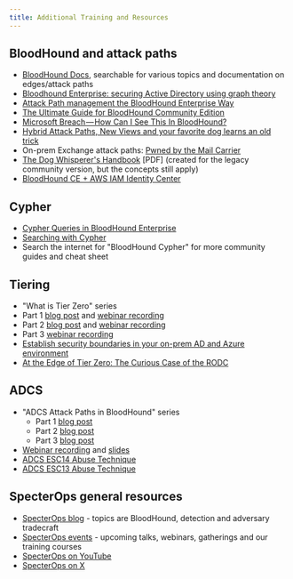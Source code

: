 ```yaml
---
title: Additional Training and Resources
---
```


## BloodHound and attack paths

* [BloodHound Docs](/hc/en-us), searchable for various topics and documentation on edges/attack paths
* [Bloodhound Enterprise: securing Active Directory using graph theory](https://specterops.io/blog/2023/10/20/bloodhound-enterprise-securing-active-directory-using-graph-theory/)
* [Attack Path management the BloodHound Enterprise Way](https://www.youtube.com/watch?v=O-Ucq-VLcj4)
* [The Ultimate Guide for BloodHound Community Edition](https://m4lwhere.medium.com/the-ultimate-guide-for-bloodhound-community-edition-bhce-80b574595acf)
* [Microsoft Breach — How Can I See This In BloodHound?](https://specterops.io/blog/2024/02/02/microsoft-breach-how-can-i-see-this-in-bloodhound/)
* [Hybrid Attack Paths, New Views and your favorite dog learns an old trick](https://specterops.io/blog/2024/08/02/hybrid-attack-paths-new-views-and-your-favorite-dog-learns-an-old-trick/)
* On-prem Exchange attack paths: [Pwned by the Mail Carrier](https://specterops.io/blog/2024/03/20/pwned-by-the-mail-carrier/)
* [The Dog Whisperer's Handbook](https://insinuator.net/2018/11/the-dog-whisperers-handbook/) \[PDF\] (created for the legacy community version, but the concepts still apply)
* [BloodHound CE + AWS IAM Identity Center](https://www.linkedin.com/pulse/bloodhound-ce-aws-iam-identity-center-philipp-zinser-xywee/)

## Cypher

* [Cypher Queries in BloodHound Enterprise](https://specterops.io/blog/2024/01/10/cypher-queries-in-bloodhound-enterprise/)
* [Searching with Cypher](/hc/en-us/articles/Searching-with-Cypher)
* Search the internet for "BloodHound Cypher" for more community guides and cheat sheet

## Tiering

* "What is Tier Zero" series
* Part 1 [blog post](https://specterops.io/blog/2023/06/22/what-is-tier-zero-part-1/) and [webinar recording](https://www.youtube.com/watch?v=5Ho83R9Jy68)
* Part 2 [blog post](https://specterops.io/blog/2023/09/14/what-is-tier-zero-part-2/) and [webinar recording](https://www.youtube.com/watch?v=SAI3mXQgy_I)
* Part 3 [webinar recording](https://www.youtube.com/watch?v=ykrse1rsvy4)
* [Establish security boundaries in your on-prem AD and Azure environment](https://specterops.io/blog/2022/06/20/establish-security-boundaries-in-your-on-prem-ad-and-azure-environment/)
* [At the Edge of Tier Zero: The Curious Case of the RODC](https://specterops.io/blog/2023/01/25/at-the-edge-of-tier-zero-the-curious-case-of-the-rodc/)

## ADCS

* "ADCS Attack Paths in BloodHound" series
    * Part 1 [blog post](https://posts.specterops.io/adcs-attack-paths-in-bloodhound-part-1-799f3d3b03cf)
    * Part 2 [blog post](https://specterops.io/blog/2024/05/01/adcs-attack-paths-in-bloodhound-part-2/)
    * Part 3 [blog post](https://posts.specterops.io/adcs-attack-paths-in-bloodhound-part-3-33efb00856ac)
* [Webinar recording](https://www.youtube.com/watch?v=o4SSFv5Gfzs) and [slides](https://github.com/SpecterOps/presentations/blob/main/Webinars/2023%2012%2007%20ADCS%20Webinar.pdf)
* [ADCS ESC14 Abuse Technique](https://specterops.io/blog/2024/02/28/adcs-esc14-abuse-technique/)
* [ADCS ESC13 Abuse Technique](https://specterops.io/blog/2024/02/14/adcs-esc13-abuse-technique/)

## SpecterOps general resources

* [SpecterOps blog](https://specterops.io/blog/) \- topics are BloodHound, detection and adversary tradecraft
* [SpecterOps events](https://specterops.io/events/) \- upcoming talks, webinars, gatherings and our training courses
* [SpecterOps on YouTube](https://www.youtube.com/@specterops)
* [SpecterOps on X](https://x.com/SpecterOps)

